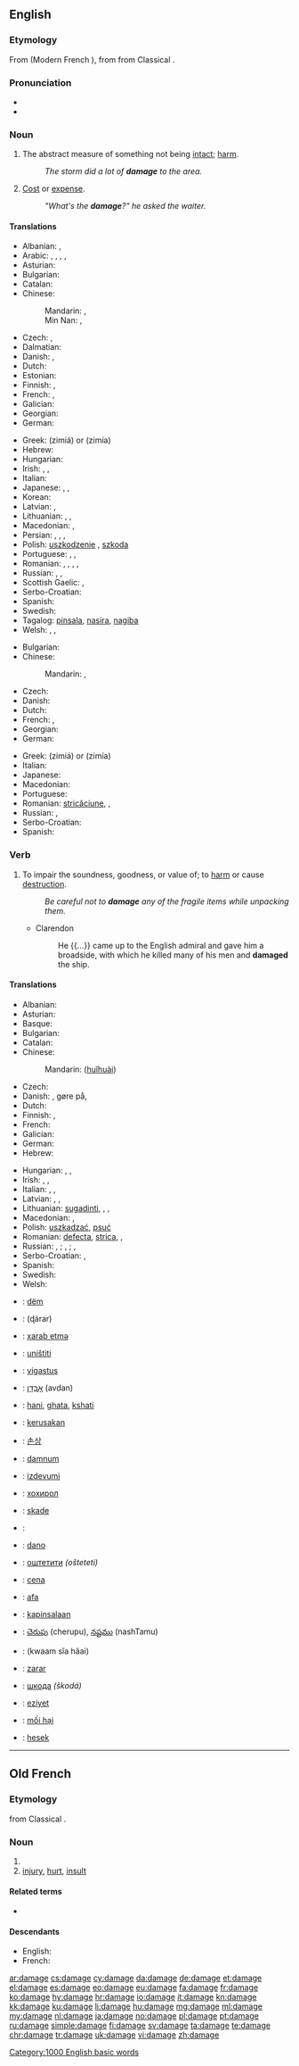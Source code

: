 ==English==

{{wikipedia}}

===Etymology===
From {{etyl|fro|en}} {{term|damage|lang=fro}} (Modern French {{term|dommage|lang=fr}}), from {{etyl|VL.|en}} {{term/t|la|*damnaticum}} from  Classical {{etyl|la|en}} {{term|damnum|lang=la}}.

===Pronunciation===
* {{IPA|/ˈdæmɪdʒ/}}
* {{audio|en-us-damage.ogg|Audio (US)}}

===Noun===
{{en-noun}}

# The abstract measure of something not being [[intact]]; [[harm]].
#: ''The storm did a lot of '''damage''' to the area.''
# {{context|slang|lang=en}} [[cost|Cost]] or [[expense]].
#: ''"What's the '''damage'''?" he asked the waiter.''

====Translations====
{{trans-top|abstract measure of something not being intact; harm}}
* Albanian: {{t-|sq|dëmtim|m}}, {{t-|sq|dëm|m}}
* Arabic: {{t-|ar|عطل|m|tr=3uTl}}, {{t-|ar|ضرر|m|tr=Darar}}, {{t-|ar|أضرار|m|tr='iDraar}}, {{t-|ar|تلف|m|tr=talaf}}, {{t-|ar|خسارة|f|tr=khasaara}}
* Asturian: {{t-|ast|dañu|m}}
* Bulgarian: {{t+|bg|щета|f}}
* Catalan: {{t-|ca|dany|m}}
* Chinese:
*: Mandarin: {{t-|cmn|損害|sc=Hani}}, {{t|cmn|损害|tr=sǔnhài|sc=Hani}}
*: Min Nan: {{t+|nan|損害|tr=sún-hāi|sc=Hans}}, {{t-|nan|敗害|tr=pāi-hāi|sc=Hans}}
* Czech: {{t-|cs|poškození|n}}, {{t+|cs|škoda|f}}
* Dalmatian: {{tø|dlm|damno}}
* Danish: {{t+|da|skade|c}}, {{t-|da|beskadigelse|c}}
* Dutch: {{t+|nl|schade}}
* Estonian: {{t-|et|kahju}}
* Finnish: {{t+|fi|vaurio}}, {{t+|fi|vahinko}}
* French: {{t+|fr|dégât|m}}, {{t+|fr|dommage|m}}
* Galician: {{t-|gl|dano|m}}
* Georgian: {{t-|ka|ზიანი|sc=Geor|tr=ziani}}
* German: {{t+|de|Schaden|m}}
{{trans-mid}}
* Greek: {{t+|el|ζημιά|f}} (zimiá) or {{t+|el|ζημία|f}} (zimía)
* Hebrew: {{t-|he|נזק|m|tr=nezeq}}
* Hungarian: {{t+|hu|kár}}
* Irish: {{t-|ga|damáiste|m}}, {{t-|ga|díobháil|f}}, {{t-|ga|millteanas|m}}
* Italian: {{t+|it|danno|m}}
* Japanese: {{t-|ja|痛手|tr=いたで, itade}}, {{t+|ja|損害|tr=そんがい, songai}}, {{t+|ja|損傷|tr=そんしょう, sonshō}}
* Korean: {{t+|ko|손해|sc=Kore}}
* Latvian: {{t-|lv|bojājums|m}}, {{t-|lv|postījums|m}}
* Lithuanian: {{t-|lt|žala|f}}, {{t+|lt|nuostolis|m}}, {{t-|lt|sugadinimas|m}}
* Macedonian: {{t-|mk|штета|f|tr=štéta|sc=Cyrl}}, {{t-|mk|оштетување|n|tr=oštetúvanje|sc=Cyrl}}
* Persian: {{t+|fa|زیان|tr=ziyân|sc=fa-Arab}}, {{t+|fa|خسارت|tr=xesârat|sc=fa-Arab}}, {{t+|fa|آسیب|tr=âsib|sc=fa-Arab}}, {{t+|fa|آک|tr=âk|sc=fa-Arab}}
* Polish: [[uszkodzenie]] {{n}}, [[szkoda]] {{f}}
* Portuguese: {{t+|pt|avaria|f}}, {{t+|pt|dano|m}}, {{t+|pt|estrago|m}}
* Romanian: {{t-|ro|avarie}}, {{t-|ro|daună}}, {{t-|ro|pagubă}}, {{t-|ro|avarii|f-p}}, {{t-|ro|daună|f-p}}
* Russian: {{t+|ru|повреждение|n|tr=povreždénije}}, {{t+|ru|ущерб|m|tr=uščérb}}, {{t+|ru|вред|m|tr=vred}}
* Scottish Gaelic: {{t-|gd|coire|f}}, {{t-|gd|milleadh|m}}
* Serbo-Croatian: {{t-|sh|štȅta|f}}
* Spanish: {{t+|es|daño|m}}
* Swedish: {{t+|sv|skada|c}}
* Tagalog: [[pinsala]], [[nasira]], [[nagiba]]
* Welsh: {{t+|cy|difrod|m}}, {{t-|cy|amhariad|m}}, {{t-|cy|amhariadau|p}}
{{trans-bottom}}

{{trans-top|cost or expense}}
* Bulgarian: {{t+|bg|вреда|f}}
* Chinese:
*: Mandarin: {{t-|cmn|損失|sc=Hani}}, {{t|cmn|损失|tr=sǔnshī|sc=Hani}}
* Czech: {{t+|cs|cena|f}}
* Danish: {{t+|da|skade|c}}
* Dutch: {{t+|nl|schade}}
* French: {{t+|fr|dégât|m}}, {{t+|fr|dommage|m}}
* Georgian: {{t-|ka|ზარალი|sc=Geor|tr=zarali}}
* German: {{t+|de|Schaden|m}}
{{trans-mid}}
* Greek: {{t+|el|ζημιά|f}} (zimiá) or {{t+|el|ζημία|f}} (zimía)
* Italian: {{t+|it|danno|m}}
* Japanese: {{t+|ja|損失|tr=そんしつ, sonshitsu}}
* Macedonian: {{t-|mk|штета|f|tr=štéta|sc=Cyrl}}
* Portuguese: {{t+|pt|estrago|m}}
* Romanian: [[stricăciune]], {{t-|ro|pagube|f-p}}, {{t-|ro|daune|f-p}}
* Russian: {{t+|ru|ущерб|m|tr=uščérb}}, {{t+|ru|убыток|m|tr=ubýtok}}
* Serbo-Croatian: {{t-|sh|štȅta|f}}
* Spanish: {{t+|es|daño|m}}
{{trans-bottom}}

===Verb===
{{en-verb|damag|ing}}

# To impair the soundness, goodness, or value of; to [[harm]] or cause [[destruction]].
#: ''Be careful not to '''damage''' any of the fragile items while unpacking them.''
#* Clarendon
#*: He {{...}} came up to the English admiral and gave him a broadside, with which he killed many of his men and '''damaged''' the ship.

====Translations====
{{trans-top|to make something less intact or even destroy it; to harm or cause destruction}}
* Albanian: {{t-|sq|dëmtoj}}
* Asturian: {{t-|ast|dañar}}
* Basque: {{t+|eu|kalte egin}}
* Bulgarian: {{t+|bg|повреждам}}
* Catalan: {{t+|ca|danyar}}
* Chinese:
*: Mandarin: {{zh-ts|毀壞|毁坏}} ([[huǐ]][[huài]])
* Czech: {{t-|cs|poškodit}}
* Danish: {{t-|da|beskadige}}, gøre {{t+|da|skade}} på, {{t-|da|tilføje}} {{t+|da|skade}}
* Dutch: {{t+|nl|beschadigen}}
* Finnish: {{t+|fi|vaurioittaa}}, {{t+|fi|vahingoittaa}}
* French: {{t+|fr|endommager}}
* Galician: {{t-|gl|danar}}
* German: {{t+|de|beschädigen}}
* Hebrew: {{t+|he|הזיק|tr=hizík}}
{{trans-mid}}
* Hungarian: {{t+|hu|megkárosít}}, {{t+|hu|megrongál}}, {{t+|hu|tönkretesz}}
* Irish: {{t-|ga|damáistigh}}, {{t-|ga|déan}} {{t-|ga|damáiste}}, {{t-|ga|déan}} {{t-|ga|díobháil}}
* Italian: {{t+|it|danneggiare}}, {{t+|it|rovinare}}, {{t+|it|macchiare}}
* Latvian: {{t-|lv|sabojāt}}, {{t-|lv|sasist}}, {{t-|lv|sapostīt}}
* Lithuanian: [[sugadinti]], {{t-|lt|padaryti nuostolių}}, {{t-|lt|padaryti žalos}}, {{t-|lt|pakenkti}}
* Macedonian: {{t-|mk|оштетува|tr=oštétuva|sc=Cyrl}}, {{t-|mk|расипува|tr=rasípuva|sc=Cyrl}}
* Polish: [[uszkadzać]], [[psuć]]
* Romanian: [[defecta]], [[strica]], {{t-|ro|deteriora}}, {{t-|ro|avaria}}
* Russian: {{t+|ru|повреждать|tr=povreždát’}} {{impf}}, {{t+|ru|повредить|tr=povredít’}} {{pf.}}; {{t+|ru|портить|tr=pórtit’}} {{impf}}, {{t+|ru|испортить|tr=ispórtit’}} {{pf.}}; {{t-|ru|наносить ущерб|tr=nanosít’ uščérb}} {{impf}}, {{t-|ru|нанести ущерб|tr=nanestí uščérb}} {{pf.}}
* Serbo-Croatian: {{t-|sh|oštetiti}}, {{t-|sh|pokvariti}}
* Spanish: {{t+|es|dañar}}
* Swedish: {{t+|sv|skada}}
* Welsh: {{t+|cy|amharu}}
{{trans-bottom}}

{{checktrans-top}}
* {{ttbc|sq}}: [[dëm]]
* {{ttbc|ar}}: {{l|ar|ضرر}} (ɖárar)
* {{ttbc|az}}: [[xarab etmə]]
* {{ttbc|sh}}: [[uništiti]]
* {{ttbc|et}}: [[vigastus]]
* {{ttbc|he}}: [[אבדן|אָבְדָן]] (avdan)
* {{ttbc|hi}}: [[hani]], [[ghata]], [[kshati]]
* {{ttbc|id}}: [[kerusakan]]
* {{ttbc|ko}}: [[손상]] {{qualifier|sonsang}}
{{trans-mid}}
* {{ttbc|la}}: [[damnum]] {{n}}
* {{ttbc|lv}}: [[izdevumi]]
* {{ttbc|mn}}: [[хохирол]] {{qualifier|hohirol}}
* {{ttbc|no}}: [[skade]]
* {{ttbc|fa}}: {{t+|fa|آسیب|tr=âsib}}
* {{ttbc|pt}}: [[dano]]
* {{ttbc|sh}}: [[оштетити]] ''(ošteteti)''
* {{ttbc|sk}}: [[cena]]
* {{ttbc|sw}}: [[afa]]
* {{ttbc|tl}}: [[kapinsalaan]]
* {{ttbc|te}}: [[చెరుపు]] (cherupu), [[నష్టము]] (nashTamu)
* {{ttbc|th}}: {{Thai|[[ความเสียหาย]]}} (kwaam sĭa hăai)
* {{ttbc|tr}}: [[zarar]]
* {{ttbc|uk}}: [[шкода]] ''(škodá)''
* {{ttbc|ug}}: [[eziyet]]
* {{ttbc|vi}}: [[mối hại]]
* {{ttbc|yi}}: [[hesek]]
{{trans-bottom}}

[[Category:1000 English basic words]]

----

==Old French==

===Etymology===
{{etyl|VL.|fro}} {{term/t|la|*damnaticum}} from  Classical {{etyl|la|fro}} {{term|damnum|lang=la}}.

===Noun===
{{fro-noun|m}}

# {{l/en|damage}}
# [[injury]], [[hurt]], [[insult]]

====Related terms====
* {{l/fro|damagier}}

====Descendants====
* English: {{l/en|damage}}
* French: {{l/fr|dommage}}

[[ar:damage]]
[[cs:damage]]
[[cy:damage]]
[[da:damage]]
[[de:damage]]
[[et:damage]]
[[el:damage]]
[[es:damage]]
[[eo:damage]]
[[eu:damage]]
[[fa:damage]]
[[fr:damage]]
[[ko:damage]]
[[hy:damage]]
[[hr:damage]]
[[io:damage]]
[[it:damage]]
[[kn:damage]]
[[kk:damage]]
[[ku:damage]]
[[li:damage]]
[[hu:damage]]
[[mg:damage]]
[[ml:damage]]
[[my:damage]]
[[nl:damage]]
[[ja:damage]]
[[no:damage]]
[[pl:damage]]
[[pt:damage]]
[[ru:damage]]
[[simple:damage]]
[[fi:damage]]
[[sv:damage]]
[[ta:damage]]
[[te:damage]]
[[chr:damage]]
[[tr:damage]]
[[uk:damage]]
[[vi:damage]]
[[zh:damage]]